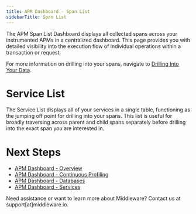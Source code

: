 ```yaml
---
title: APM Dashboard - Span List
sidebarTitle: Span List
---
```


The APM Span List Dashboard displays all collected spans across your instrumented APMs in a centralized dashboard. This page provides you with detailed visibility into the execution flow of individual operations within a transaction or request.

<Note> For more information on drilling into your spans, navigate to [Drilling Into Your Data](). </Note>

# Service List

The Service List displays all of your services in a single table, functioning as the jumping off point for drilling into your spans. This list is useful for broadly traversing across parent and child spans separately before drilling into the exact span you are interested in.

# Next Steps

- [APM Dashboard - Overview]()
- [APM Dashboard - Continuous Profiling]()
- [APM Dashboard - Databases]()
- [APM Dashboard - Services]() 

<Note> Need assistance or want to learn more about Middleware? Contact us at support[at]middleware.io. </Note>